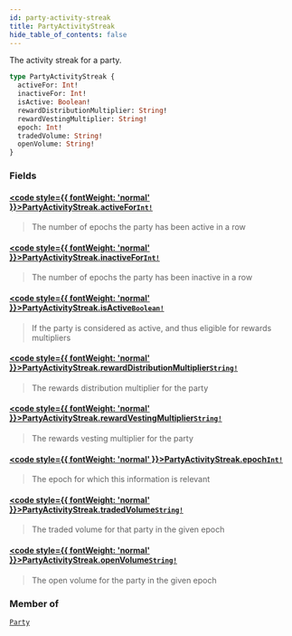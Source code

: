 ```yaml
---
id: party-activity-streak
title: PartyActivityStreak
hide_table_of_contents: false
---
```








The activity streak for a party.

```graphql
type PartyActivityStreak {
  activeFor: Int!
  inactiveFor: Int!
  isActive: Boolean!
  rewardDistributionMultiplier: String!
  rewardVestingMultiplier: String!
  epoch: Int!
  tradedVolume: String!
  openVolume: String!
}
```


### Fields

#### [<code style={{ fontWeight: 'normal' }}>PartyActivityStreak.<b>activeFor</b></code>](#)<Bullet />[`Int!`](/testnet/api/graphql/scalars/int) <Badge class="secondary" text="non-null"/> <Badge class="secondary" text="scalar"/>
> The number of epochs the party has been active in a row
> 

#### [<code style={{ fontWeight: 'normal' }}>PartyActivityStreak.<b>inactiveFor</b></code>](#)<Bullet />[`Int!`](/testnet/api/graphql/scalars/int) <Badge class="secondary" text="non-null"/> <Badge class="secondary" text="scalar"/>
> The number of epochs the party has been inactive in a row
> 

#### [<code style={{ fontWeight: 'normal' }}>PartyActivityStreak.<b>isActive</b></code>](#)<Bullet />[`Boolean!`](/testnet/api/graphql/scalars/boolean) <Badge class="secondary" text="non-null"/> <Badge class="secondary" text="scalar"/>
> If the party is considered as active, and thus eligible for rewards multipliers
> 

#### [<code style={{ fontWeight: 'normal' }}>PartyActivityStreak.<b>rewardDistributionMultiplier</b></code>](#)<Bullet />[`String!`](/testnet/api/graphql/scalars/string) <Badge class="secondary" text="non-null"/> <Badge class="secondary" text="scalar"/>
> The rewards distribution multiplier for the party
> 

#### [<code style={{ fontWeight: 'normal' }}>PartyActivityStreak.<b>rewardVestingMultiplier</b></code>](#)<Bullet />[`String!`](/testnet/api/graphql/scalars/string) <Badge class="secondary" text="non-null"/> <Badge class="secondary" text="scalar"/>
> The rewards vesting multiplier for the party
> 

#### [<code style={{ fontWeight: 'normal' }}>PartyActivityStreak.<b>epoch</b></code>](#)<Bullet />[`Int!`](/testnet/api/graphql/scalars/int) <Badge class="secondary" text="non-null"/> <Badge class="secondary" text="scalar"/>
> The epoch for which this information is relevant
> 

#### [<code style={{ fontWeight: 'normal' }}>PartyActivityStreak.<b>tradedVolume</b></code>](#)<Bullet />[`String!`](/testnet/api/graphql/scalars/string) <Badge class="secondary" text="non-null"/> <Badge class="secondary" text="scalar"/>
> The traded volume for that party in the given epoch
> 

#### [<code style={{ fontWeight: 'normal' }}>PartyActivityStreak.<b>openVolume</b></code>](#)<Bullet />[`String!`](/testnet/api/graphql/scalars/string) <Badge class="secondary" text="non-null"/> <Badge class="secondary" text="scalar"/>
> The open volume for the party in the given epoch
> 



### Member of

[`Party`](/testnet/api/graphql/objects/party)  <Badge class="secondary" text="object"/>



